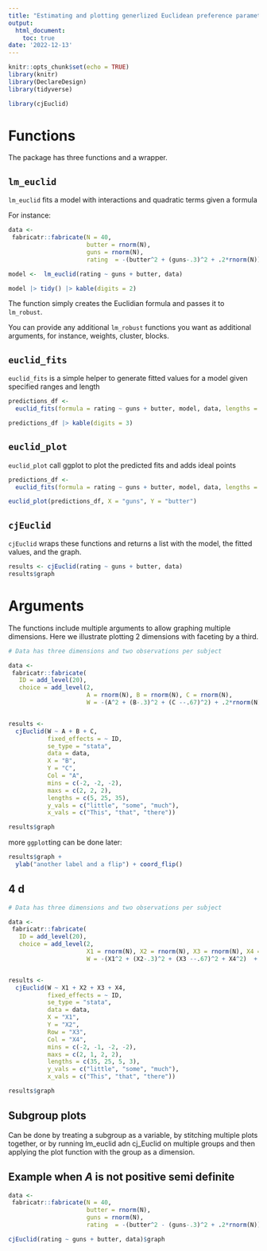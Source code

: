 ```yaml
---
title: "Estimating and plotting generlized Euclidean preference parameters from conjoint data"
output: 
  html_document:
    toc: true
date: '2022-12-13'
---
```


```r
knitr::opts_chunk$set(echo = TRUE)
library(knitr)
library(DeclareDesign)
library(tidyverse)

```


```r
library(cjEuclid)
```


# Functions

The package has three functions and a wrapper.

## `lm_euclid` 

`lm_euclid`  fits a model with interactions and quadratic terms given a formula

For instance:

```r
data <-
 fabricatr::fabricate(N = 40,
                      butter = rnorm(N), 
                      guns = rnorm(N),
                      rating  = -(butter^2 + (guns-.3)^2 + .2*rnorm(N)))

model <-  lm_euclid(rating ~ guns + butter, data)

model |> tidy() |> kable(digits = 2)

```
The function simply creates the Euclidian formula and passes it to `lm_robust`. 

You can provide any additional `lm_robust` functions you want as additional arguments, for instance, weights, cluster, blocks.


## `euclid_fits`

`euclid_fits` is a simple helper to generate fitted values for a model given specified ranges and length

```r

predictions_df <- 
  euclid_fits(formula = rating ~ guns + butter, model, data, lengths = c(2,3))

predictions_df |> kable(digits = 3)
```


## `euclid_plot`

`euclid_plot` call ggplot to plot the predicted fits and adds ideal points

```r

predictions_df <- 
  euclid_fits(formula = rating ~ guns + butter, model, data, lengths = c(20,20))

euclid_plot(predictions_df, X = "guns", Y = "butter")

```

## `cjEuclid`


 `cjEuclid` wraps these functions and returns a list with the model, the fitted values, and the graph.
 
 

```r

results <- cjEuclid(rating ~ guns + butter, data)
results$graph


```

# Arguments

The functions include multiple arguments to allow graphing multiple dimensions.  Here we illustrate plotting 2 dimensions with faceting by a third.

```r

# Data has three dimensions and two observations per subject

data <-
 fabricatr::fabricate(
   ID = add_level(20),
   choice = add_level(2,
                      A = rnorm(N), B = rnorm(N), C = rnorm(N),
                      W = -(A^2 + (B-.3)^2 + (C --.67)^2) + .2*rnorm(N) + 3*A*B))


results <- 
  cjEuclid(W ~ A + B + C,
           fixed_effects = ~ ID,
           se_type = "stata", 
           data = data,
           X = "B",
           Y = "C",
           Col = "A",
           mins = c(-2, -2, -2),
           maxs = c(2, 2, 2),
           lengths = c(5, 25, 35),
           y_vals = c("little", "some", "much"),
           x_vals = c("This", "that", "there"))

results$graph
```

more `ggplot`ting can be done later:

```r
results$graph + 
  ylab("another label and a flip") + coord_flip() 

```


## 4 d

```r

# Data has three dimensions and two observations per subject

data <-
 fabricatr::fabricate(
   ID = add_level(20),
   choice = add_level(2,
                      X1 = rnorm(N), X2 = rnorm(N), X3 = rnorm(N), X4 = rnorm(N), 
                      W = -(X1^2 + (X2-.3)^2 + (X3 --.67)^2 + X4^2)  + .2*rnorm(N)))


results <- 
  cjEuclid(W ~ X1 + X2 + X3 + X4,
           fixed_effects = ~ ID,
           se_type = "stata", 
           data = data,
           X = "X1",
           Y = "X2",
           Row = "X3",
           Col = "X4",
           mins = c(-2, -1, -2, -2),
           maxs = c(2, 1, 2, 2),
           lengths = c(35, 25, 5, 3),
           y_vals = c("little", "some", "much"),
           x_vals = c("This", "that", "there"))

results$graph
```


## Subgroup plots

Can be done by treating a subgroup as a variable, by stitching multiple plots together, or by running lm_euclid adn cj_Euclid on multiple groups and then applying the plot function with the group as a dimension.


## Example when $A$ is not positive semi definite

```r
data <-
 fabricatr::fabricate(N = 40,
                      butter = rnorm(N), 
                      guns = rnorm(N),
                      rating  = -(butter^2 - (guns-.3)^2 + .2*rnorm(N)))

cjEuclid(rating ~ guns + butter, data)$graph


```
